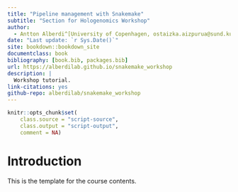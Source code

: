 ```yaml
---
title: "Pipeline management with Snakemake"
subtitle: "Section for Hologenomics Workshop"
author:
  - Antton Alberdi^[University of Copenhagen, ostaizka.aizpurua@sund.ku.dk]
date: "Last update: `r Sys.Date()`"
site: bookdown::bookdown_site
documentclass: book
bibliography: [book.bib, packages.bib]
url: https://alberdilab.github.io/snakemake_workshop
description: |
  Workshop tutorial.
link-citations: yes
github-repo: alberdilab/snakemake_workshop
---
```


```r
knitr::opts_chunk$set(
    class.source = "script-source",
    class.output = "script-output",
    comment = NA)
```

# Introduction

This is the template for the course contents.


